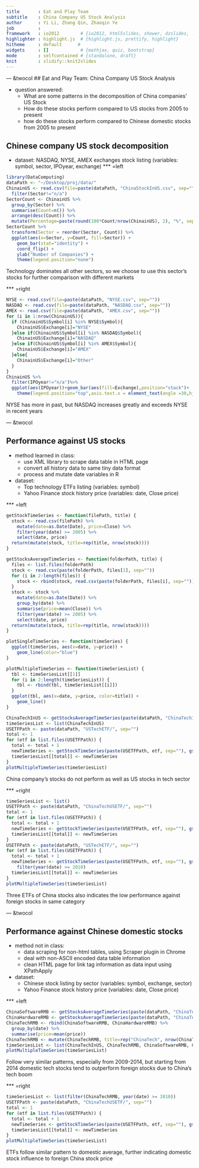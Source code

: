 ```yaml
---
title       : Eat and Play Team
subtitle    : China Company US Stock Analysis
author      : Yi Li, Zhang Qin, Zhaoqin Ye
job         : 
framework   : io2012        # {io2012, html5slides, shower, dzslides, ...}
highlighter : highlight.js  # {highlight.js, prettify, highlight}
hitheme     : default      # 
widgets     : []            # {mathjax, quiz, bootstrap}
mode        : selfcontained # {standalone, draft}
knit        : slidify::knit2slides
--- 
```


--- &twocol
## Eat and Play Team: China Company US Stock Analysis

- question answered:
  - What are some patterns in the decomposition of China companies' US Stock
  - How do these stocks perform compared to US stocks from 2005 to present
  - how do these stocks perform compared to Chinese domestic stocks from 2005 to present

## Chinese company US stock decomposition
- dataset: NASDAQ, NYSE, AMEX exchanges stock listing (variables: symbol, sector, IPOyear, exchange)
*** =left
```r
library(DataComputing)
dataPath <- "~/Desktop/proj/data/"
ChinainUS <- read.csv(file=paste(dataPath, "ChinaStockInUS.csv", sep="")) %>%
  filter(Sector!="n/a")
SectorCount <- ChinainUS %>%
  group_by(Sector) %>%
  summarise(Count=n()) %>%
  arrange(desc(Count)) %>%
  mutate(Percentage=paste(round(100*Count/nrow(ChinainUS), 2), "%", sep=""))
SectorCount %>%
  transform(Sector = reorder(Sector, Count)) %>%
  ggplot(aes(x=Sector, y=Count, fill=Sector)) +
    geom_bar(stat="identity") + 
    coord_flip() +
    ylab("Number of Companies") + 
    theme(legend.position="none")
```
Technology dominates all other sectors, so we choose to use this sector's stocks for further comparison with different markets

*** =right
```r
NYSE <- read.csv(file=paste(dataPath, "NYSE.csv", sep=""))
NASDAQ <- read.csv(file=paste(dataPath, "NASDAQ.csv", sep=""))
AMEX <- read.csv(file=paste(dataPath, "AMEX.csv", sep=""))
for (i in 1:nrow(ChinainUS)){
  if (ChinainUS$Symbol[i] %in% NYSE$Symbol){
    ChinainUS$Exchange[i]="NYSE"
  }else if(ChinainUS$Symbol[i] %in% NASDAQ$Symbol){
    ChinainUS$Exchange[i]="NASDAQ"
  }else if(ChinainUS$Symbol[i] %in% AMEX$Symbol){
    ChinainUS$Exchange[i]="AMEX"
  }else{
    ChinainUS$Exchange[i]="Other"
  }
}
ChinainUS %>%
  filter(IPOyear!="n/a")%>%
  ggplot(aes(IPOyear))+geom_bar(aes(fill=Exchange),position="stack")+
    theme(legend.position="top",axis.text.x = element_text(angle =30,hjust = 1))
```

NYSE has more in past, but NASDAQ increases greatly and exceeds NYSE in recent years

--- &twocol

## Performance against US stocks

- method learned in class: 
  - use XML library to scrape data table in HTML page
  - convert all history data to same tiny data format
  - process and mutate date variables in R
- dataset: 
  - Top technology ETFs listing (variables: symbol)
  - Yahoo Finance stock history price (variables: date, Close price)

*** =left
```r
getStockTimeSeries <- function(filePath, title) {
  stock <- read.csv(filePath) %>%
    mutate(date=as.Date(Date), price=Close) %>%
    filter(year(date) >= 2005) %>%
    select(date, price)
  return(mutate(stock, title=rep(title, nrow(stock))))
}

getStocksAverageTimeSeries <- function(folderPath, title) {
  files <- list.files(folderPath)
  stock <- read.csv(paste(folderPath, files[1], sep=""))
  for (i in 2:length(files)) {
    stock <- rbind(stock, read.csv(paste(folderPath, files[i], sep="")))
  }
  stock <- stock %>%
    mutate(date=as.Date(Date)) %>%
    group_by(date) %>%
    summarise(price=mean(Close)) %>%
    filter(year(date) >= 2005) %>%
    select(date, price)
  return(mutate(stock, title=rep(title, nrow(stock))))
}

plotSingleTimeSeries <- function(timeSeries) {
  ggplot(timeSeries, aes(x=date, y=price)) + 
    geom_line(color="blue")
}

plotMultipleTimeSeries <- function(timeSeriesList) {
  tbl <- timeSeriesList[[1]]
  for (i in 2:length(timeSeriesList)) {
    tbl <- rbind(tbl, timeSeriesList[[i]])
  }
  ggplot(tbl, aes(x=date, y=price, color=title)) + 
    geom_line()
}

ChinaTechInUS <- getStocksAverageTimeSeries(paste(dataPath, "ChinaTechInUS/",sep=""),"ChinaTechInUS")
timeSeriesList <- list(ChinaTechInUS)
USETFPath <- paste(dataPath, "USTechETF/", sep="")
total <- 1
for (etf in list.files(USETFPath)) {
  total <- total + 1
  newTimeSeries <- getStockTimeSeries(paste(USETFPath, etf, sep=""), gsub("(history_|.csv)","",etf))
  timeSeriesList[[total]] <- newTimeSeries
}
plotMultipleTimeSeries(timeSeriesList)
```
China company's stocks do not perform as well as US stocks in tech sector

*** =right
```r
timeSeriesList <- list()
USETFPath <- paste(dataPath, "ChinaTechUSETF/", sep="")
total <- 1
for (etf in list.files(USETFPath)) {
  total <- total + 1
  newTimeSeries <- getStockTimeSeries(paste(USETFPath, etf, sep=""), gsub("(history_|.csv)","",etf))
  timeSeriesList[[total]] <- newTimeSeries
}
USETFPath <- paste(dataPath, "USTechETF/", sep="")
for (etf in list.files(USETFPath)) {
  total <- total + 1
  newTimeSeries <- getStockTimeSeries(paste(USETFPath, etf, sep=""), gsub("(history_|.csv)","",etf)) %>%
    filter(year(date) >= 2010)
  timeSeriesList[[total]] <- newTimeSeries
}
plotMultipleTimeSeries(timeSeriesList)
```
Three ETFs of China stocks also indicates the low performance against foreign stocks in same category

--- &twocol

## Performance against Chinese domestic stocks
- method not in class: 
  - data scraping for non-html tables, using Scraper plugin in Chrome
  - deal with non-ASCII encoded data table information
  - clean HTML page for link tag information as data input using XPathApply
- dataset:
  - Chinese stock listing by sector (variables: symbol, exchange, sector)
  - Yahoo Finance stock history price (variables: date, Close price)

*** =left
```r
ChinaSoftwareRMB <- getStocksAverageTimeSeries(paste(dataPath, "ChinaTech/Software/",sep=""),"ChinaSoftware")
ChinaHardwareRMB <- getStocksAverageTimeSeries(paste(dataPath, "ChinaTech/Hardware/",sep=""),"ChinaHardware")
ChinaTechRMB <- rbind(ChinaSoftwareRMB, ChinaHardwareRMB) %>%
  group_by(date) %>%
  summarise(price=mean(price))
ChinaTechRMB <- mutate(ChinaTechRMB, title=rep("ChinaTech", nrow(ChinaTechRMB)))
timeSeriesList <- list(ChinaTechInUS, ChinaTechRMB, ChinaSoftwareRMB, ChinaHardwareRMB)
plotMultipleTimeSeries(timeSeriesList)
```
Follow very similar patterns, especially from 2009-2014, but starting from 2014 domestic tech stocks tend to outperform foreign stocks due to China's tech boom

*** =right
```r
timeSeriesList <- list(filter(ChinaTechRMB, year(date) >= 2010))
USETFPath <- paste(dataPath, "ChinaTechUSETF/", sep="")
total <- 1
for (etf in list.files(USETFPath)) {
  total <- total + 1
  newTimeSeries <- getStockTimeSeries(paste(USETFPath, etf, sep=""), gsub("(history_|.csv)","",etf))
  timeSeriesList[[total]] <- newTimeSeries
}
plotMultipleTimeSeries(timeSeriesList)
```
ETFs follow similar pattern to domestic average, further indicating domestic stock influence to foreign China stock price
